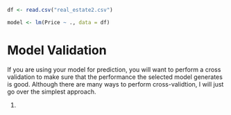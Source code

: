
```r

df <- read.csv("real_estate2.csv")

model <- lm(Price ~ ., data = df)

```

# Model Validation

If you are using your model for prediction, you will want to perform a cross validation to make sure that the performance the selected model generates is good. Although there are many ways to perform cross-validtion, I will just go over the simplest approach.

1. 
